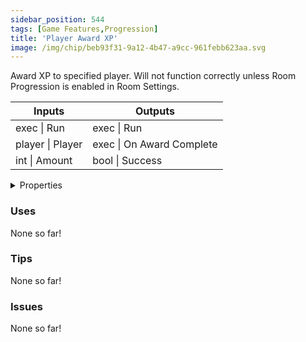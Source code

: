 ```yaml
---
sidebar_position: 544
tags: [Game Features,Progression]
title: 'Player Award XP'
image: /img/chip/beb93f31-9a12-4b47-a9cc-961febb623aa.svg
---
```


Award XP to specified player. Will not function correctly unless Room Progression is enabled in Room Settings.



<IChip uuid="beb93f31-9a12-4b47-a9cc-961febb623aa"/>

<table><thead><tr><th>Inputs</th><th>Outputs</th></tr></thead><tbody><tr><td>exec | Run</td><td>exec | Run</td></tr><tr><td>player | Player</td><td>exec | On Award Complete</td></tr><tr><td>int | Amount</td><td>bool | Success</td></tr></tbody></table>

<details>
  <summary>Properties</summary>
  <div>
    <div>
    <table>
      <tbody>
        <tr>
          <td>Is beta required?</td>
          <td>No</td>
        </tr>
        <tr>
          <td>Is chip a trolling risk?</td>
          <td>No</td>
        </tr>
        <tr>
          <td>Is chip a role assignment risk?</td>
          <td>No</td>
        </tr>
        <tr>
          <td>Chip UUID</td>
          <td>beb93f31-9a12-4b47-a9cc-961febb623aa</td>
        </tr>
        <tr>
          <td>Room availability</td>
          <td>Available everywhere</td>
        </tr>
      </tbody>
    </table>
    </div>
  </div>
</details>

### Uses

None so far!

### Tips

None so far!

### Issues

None so far!